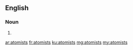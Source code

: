 ==English==

===Noun===
{{head|en|plural}}

# {{plural of|atomist|lang=en|nocat=1}}

[[ar:atomists]]
[[fr:atomists]]
[[ku:atomists]]
[[mg:atomists]]
[[my:atomists]]